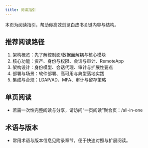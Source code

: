 ```yaml
---
title: 阅读指引
---
```


本页为阅读指引，帮助你高效浏览白皮书关键内容与结构。

## 推荐阅读路径

1. 架构概览：先了解控制面/数据面解耦与核心模块
2. 核心功能：资产、身份与权限、会话与审计、RemoteApp
3. 架构设计：身份模型、会话代理、审计与扩展性要点
4. 部署与场景：软件部署、高可用与典型落地实践
5. 集成与合规：LDAP/AD、MFA、审计与留存策略

## 单页阅读

- 若需一次性完整阅读与分享，请访问“一页阅读”聚合页：/all-in-one

## 术语与版本

- 常用术语与版本信息见附录章节，便于快速对照与扩展阅读。
